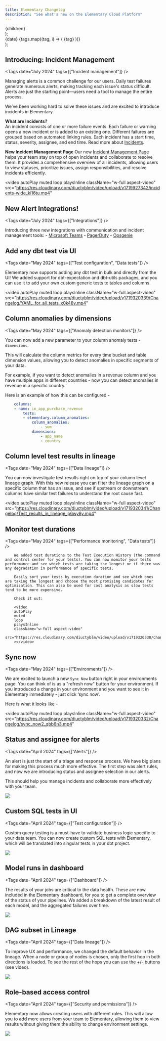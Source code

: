 ```yaml
---
title: Elementary Changelog
description: "See what's new on the Elementary Cloud Platform"
---
```


  <div
    style={{
      background: type === "date" ? "transparent" : "#FECDD8",
      color: type === "date" ? "#6b6b6b" : "#BD134F", 
      border: type === "date" ? "1px solid #6b6b6b" : "none",
      borderRadius: "8px",
      fontSize: ".8em",
      padding: "2px 10px",
      fontWeight: "500",
    }}
  >
    {children}
  </div>
);

  <div style={{ display: "flex", gap: "8px", flexWrap: "wrap" }}>
    <Tag type="date">{date}</Tag>
    {tags.map((tag, i) => (
      <Tag>{tag}</Tag>
    ))}
  </div>
);

## Introducing: Incident Management

<Tags 
  date="July 2024"
  tags={["Incident management"]}
/>

Managing alerts is a common challenge for our users. Daily test failures generate numerous alerts, making tracking each issue's status difficult. Alerts are just the starting point—users need a tool to manage the entire process.

We’ve been working hard to solve these issues and are excited to introduce incidents in Elementary.

**What are Incidents?**  
An incident consists of one or more failure events. Each failure or warning opens a new incident or is added to an existing one. Different failures are grouped based on automated linking rules. Each incident has a start time, status, severity, assignee, and end time. Read more about [Incidents](https://docs.elementary-data.com/features/alerts-and-incidents/incidents).

**New Incident Management Page**
Our new [Incident Management Page](https://docs.elementary-data.com/features/alerts-and-incidents/incident-management) helps your team stay on top of open incidents and collaborate to resolve them. It provides a comprehensive overview of all incidents, allowing users to view statuses, prioritize issues, assign responsibilities, and resolve incidents efficiently.

<video
  autoPlay
  muted
  loop
  playsInline
  className="w-full aspect-video"
  src="https://res.cloudinary.com/diuctyblm/video/upload/v1719927342/incidents-wide_ki16tu.mp4"
></video>

## New Alert Integrations!

<Tags
  date="July 2024"
  tags={["Integrations"]}
/>

Introducing three new integrations with communication and incident management tools: - [Microsoft Teams](https://docs.elementary-data.com/cloud/integrations/alerts/ms-teams) - [PagerDuty](https://docs.elementary-data.com/cloud/integrations/alerts/pagerduty) - [Opsgenie](https://docs.elementary-data.com/cloud/integrations/alerts/opsgenie)

## Add any dbt test via UI

<Tags
  date="May 2024"
  tags={["Test configuration", "Data tests"]}
/>

Elementary now supports adding any dbt test in bulk and directly from the UI!
We added support for dbt-expectation and dbt-utils packages, and you can use it to add your own custom generic tests to tables and columns.

<video
  autoPlay
  muted
  loop
  playsInline
  className="w-full aspect-video"
  src="https://res.cloudinary.com/diuctyblm/video/upload/v1719320339/Changelog/YAML_for_all_tests_x0k48v.mp4"
></video>

## Column anomalies by dimensions

<Tags 
  date="May 2024"
  tags={["Anomaly detection monitors"]}
/>

You can now add a new parameter to your column anomaly tests - `dimensions`.

This will calculate the column metrics for every time bucket and table dimension values, allowing you to detect anomalies in specific segments of your data.

For example, if you want to detect anomalies in a revenue column and you have multiple apps in different countries - now you can detect anomalies in revenue in a specific country.

Here is an example of how this can be configured -

```yaml
    columns:
    - name: in_app_purchase_revenue
        tests:
        - elementary.column_anomalies:
            column_anomalies:
                - sum
            dimensions:
                - app_name
                - country
```

## Column level test results in lineage

<Tags 
  date="May 2024"
  tags={["Data lineage"]}
/>

You can now investigate test results right on top of your column level lineage graph.
With this new release you can filter the lineage graph on a specific column that has an issue, and see if upstream or downstream columns
have similar test failures to understand the root cause fast.

<video
  autoPlay
  muted
  loop
  playsInline
  className="w-full aspect-video"
  src="https://res.cloudinary.com/diuctyblm/video/upload/v1719320341/Changelog/Test_results_in_lineage_p6wy8y.mp4"
></video>

## Monitor test durations

<Tags 
  date="May 2024"
  tags={["Performance monitoring", "Data tests"]}
/>

        We added test durations to the Test Execution History (the command and control center for your tests). You can now monitor your tests performance and see which tests are taking the longest or if there was any degradation in performance of specific tests.

        Easily sort your tests by execution duration and see which ones are taking the longest and choose the most promising candidates for optimization. This can also be used for cost analysis as slow tests tend to be more expensive.

        Check it out:

        <video
        autoPlay
        muted
        loop
        playsInline
        className="w-full aspect-video"
        src="https://res.cloudinary.com/diuctyblm/video/upload/v1719320330/Changelog/Test_duration_waxg1j.mp4"
        ></video>

## Sync now

<Tags 
  date="May 2024"
  tags={["Environments"]}
/>

We are excited to launch a new `Sync Now` button right in your environments page. You can think of is as a "refresh now" button for your environment.
If you introduced a change in your environment and you want to see it in Elementary immediately - just click ‘sync now’.

Here is what it looks like -

<video
  autoPlay
  muted
  loop
  playsInline
  className="w-full aspect-video"
  src="https://res.cloudinary.com/diuctyblm/video/upload/v1719320332/Changelog/sync_now2_qbb6n3.mp4"
></video>

## Status and assignee for alerts

<Tags 
  date="April 2024"
  tags={["Alerts"]}
/>

An alert is just the start of a triage and response process. We have big plans for making this process much more effective.
The first step was alert rules, and now we are introducing status and assignee selection in our alerts.

This should help you manage incidents and collaborate more effectively with your team.

<Frame>
  <img src="https://res.cloudinary.com/diuctyblm/image/upload/v1720008668/status-and-assignee-for-alerts_mj0evg.png" />
</Frame>

## Custom SQL tests in UI

<Tags 
  date="April 2024"
  tags={["Test configuration"]}
/>

Custom query testing is a must-have to validate business logic specific to your data team. You can now create custom SQL tests with Elementary, which will be translated into singular tests in your dbt project.

<Frame>
  <img src="https://res.cloudinary.com/diuctyblm/image/upload/v1720008669/custom-sql-tests-in-ui_xepafv.gif" />
</Frame>

## Model runs in dashboard

<Tags 
  date="April 2024"
  tags={["Dashboard"]}
/>

The results of your jobs are critical to the data health. These are now included in the Elementary dashboard, for you to get a complete overview of the status of your pipelines. We added a breakdown of the latest result of each model, and the aggregated failures over time.

<Frame>
  <img src="https://res.cloudinary.com/diuctyblm/image/upload/v1720008669/model-runs-in-dashboard_uvl8tn.gif" />
</Frame>

## DAG subset in Lineage

<Tags 
  date="April 2024"
  tags={["Data lineage"]}
/>

To improve UX and performance, we changed the default behavior in the lineage.
When a node or group of nodes is chosen, only the first hop in both directions is loaded. To see the rest of the hops you can use the +/- buttons (see video).

<Frame>
  <img src="https://res.cloudinary.com/diuctyblm/image/upload/v1720008668/lineage-load-dag-subset_dcxgo9.gif" />
</Frame>

## Role-based access control

<Tags 
  date="April 2024"
  tags={["Security and permissions"]}
/>

Elementary now allows creating users with different roles.
This will allow you to add more users from your team to Elementary, allowing them to view results without giving them the ability to change environment settings.

<Frame>
  <img src="https://res.cloudinary.com/diuctyblm/image/upload/v1720008670/role-based-access-control_kze9a7.gif" />
</Frame>
